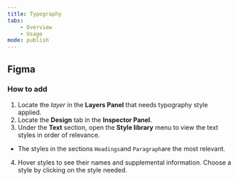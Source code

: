 ```yaml
---
title: Typography
tabs:
    - Overview
    - Usage 
mode: publish
---
```



## Figma


### How to add

1. Locate the *layer* in the **Layers Panel** that needs typography style applied.
2. Locate the **Design** tab in the **Inspector Panel**.
3. Under the **Text** section, open the **Style library** menu to view the text styles in order of relevance.
  * The styles in the sections `Headings`and `Paragraph`are the most relevant. 
4. Hover styles to see their names and supplemental information. Choose a style by clicking on the style needed.
